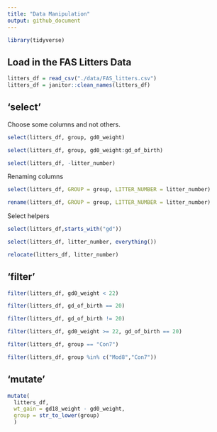 ```yaml
---
title: "Data Manipulation"
output: github_document
---
```


```r
library(tidyverse)
```
## Load in the FAS Litters Data

```r
litters_df = read_csv("./data/FAS_litters.csv")
litters_df = janitor::clean_names(litters_df)
```

## 'select'

Choose some columns and not others.

```r
select(litters_df, group, gd0_weight)
```

```r
select(litters_df, group, gd0_weight:gd_of_birth)
```


```r
select(litters_df, -litter_number)
```

Renaming columns

```r
select(litters_df, GROUP = group, LITTER_NUMBER = litter_number)
```

```r
rename(litters_df, GROUP = group, LITTER_NUMBER = litter_number)
```

Select helpers


```r
select(litters_df,starts_with("gd"))
```

```r
select(litters_df, litter_number, everything())
```

```r
relocate(litters_df, litter_number)
```

## 'filter'

```r
filter(litters_df, gd0_weight < 22)
```

```r
filter(litters_df, gd_of_birth == 20)
```

```r
filter(litters_df, gd_of_birth != 20)
```

```r
filter(litters_df, gd0_weight >= 22, gd_of_birth == 20)
```

```r
filter(litters_df, group == "Con7")
```
```r
filter(litters_df, group %in% c("Mod8","Con7"))
```


## 'mutate'

```r
mutate(
  litters_df,
  wt_gain = gd18_weight - gd0_weight,
  group = str_to_lower(group)
  )
```












